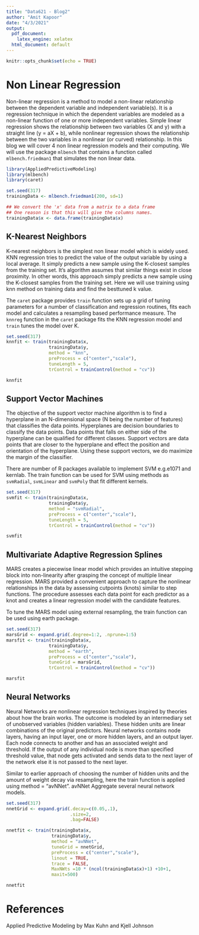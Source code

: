```yaml
---
title: "Data621 - Blog2"
author: "Amit Kapoor"
date: "4/3/2021"
output:
  pdf_document:
    latex_engine: xelatex
  html_document: default
---
```


```r
knitr::opts_chunk$set(echo = TRUE)
```

# Non Linear Regression

Non-linear regression is a method to model a non-linear relationship between the dependent variable and independent variable(s). It is a regression technique in which the dependent variables are modeled as a non-linear function of one or more independent variables. Simple linear regression shows the relationship between two variables (X and y) with a straight line (y = aX + b), while nonlinear regression shows the relationship between the two variables in a nonlinear (or curved) relationship. In this blog we will cover 4 non linear regression models and their computing. We will use the package `mlbench` that contains a function called `mlbench.friedman1` that simulates the non linear data.


```r

library(AppliedPredictiveModeling)
library(mlbench)
library(caret)
```

```r
set.seed(317)
trainingData <- mlbench.friedman1(200, sd=1)

## We convert the 'x' data from a matrix to a data frame
## One reason is that this will give the columns names.
trainingData$x <- data.frame(trainingData$x)
```



## K-Nearest Neighbors

K-nearest neighbors is the simplest non linear model which is widely used. KNN regression tries to predict the value of the output variable by using a local average. It simply predicts a new sample using the K-closest samples from the training set. It's algorithm assumes that similar things exist in close proximity. In other words, this approach simply predicts a new sample using the K-closest samples from the training set. Here we will use training using knn method on training data and find the besttuned k value.

The `caret` package provides `train` function sets up a grid of tuning parameters for a number of classification and regression routines, fits each model and calculates a resampling based performance measure. The `knnreg` function in the `caret` package fits the KNN regression model and `train` tunes the model over K.

```r
set.seed(317)
knnfit <- train(trainingData$x,
                trainingData$y,
                method = "knn",
                preProcess = c("center","scale"),
                tuneLength = 5,
                trControl = trainControl(method = "cv"))

knnfit
```


## Support Vector Machines

The objective of the support vector machine algorithm is to find a hyperplane in an N-dimensional space (N being the number of features) that classifies the data points. Hyperplanes are decision boundaries to classify the data points. Data points that falls on either side of the hyperplane can be qualified for different classes. Support vectors are data points that are closer to the hyperplane and effect the position and orientation of the hyperplane. Using these support vectors, we do maximize the margin of the classifier.

There are number of R packages available to implement SVM e.g.e1071 and kernlab. The train function can be used for SVM using methods as `svmRadial`, `svmLinear` and `svmPoly` that fit different kernels.

```r
set.seed(317)
svmfit <- train(trainingData$x,
                trainingData$y,
                method = "svmRadial",
                preProcess = c("center","scale"),
                tuneLength = 5,
                trControl = trainControl(method = "cv"))

svmfit
```

## Multivariate Adaptive Regression Splines

MARS creates a piecewise linear model which provides an intuitive stepping block into non-linearity after grasping the concept of multiple linear regression. MARS provided a convenient approach to capture the nonlinear relationships in the data by assessing cutpoints (knots) similar to step functions. The procedure assesses each data point for each predictor as a knot and creates a linear regression model with the candidate features.

To tune the MARS model using external resampling, the train function can be used using earth package.

```r
set.seed(317)
marsGrid <- expand.grid(.degree=1:2, .nprune=1:5)
marsfit <- train(trainingData$x,
                trainingData$y,
                method = "earth",
                preProcess = c("center","scale"),
                tuneGrid = marsGrid,
                trControl = trainControl(method = "cv"))

marsfit
```

## Neural Networks

Neural Networks are nonlinear regression techniques inspired by theories about how the brain works. The outcome is modeled by an intermediary set of unobserved variables (hidden variables). These hidden units are linear combinations of the original predictors. Neural networks contains node layers, having an input layer, one or more hidden layers, and an output layer. Each node connects to another and has an associated weight and threshold. If the output of any individual node is more than specified threshold value, that node gets activated and sends data to the next layer of the network else it is not passed to the next layer.

Similar to earlier approach of choosing the number of hidden units and the amount of weight decay via resampling, here the train function is applied using method = "avNNet". avNNet Aggregate several neural network models.

```r
set.seed(317)
nnetGrid <- expand.grid(.decay=c(0.05,.1),
                        .size=2,
                        .bag=FALSE)

nnetfit <- train(trainingData$x,
                 trainingData$y,
                 method = "avNNet", 
                 tuneGrid = nnetGrid, 
                 preProcess = c("center","scale"), 
                 linout = TRUE,
                 trace = FALSE,
                 MaxNWts =10 * (ncol(trainingData$x)+1) +10+1,
                 maxit=500)

nnetfit
```



# References

Applied Predictive Modeling by Max Kuhn and Kjell Johnson



